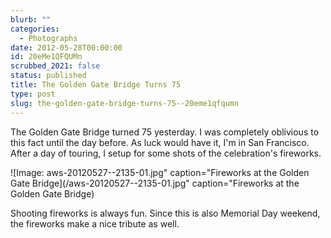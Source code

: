 ```yaml
---
blurb: ""
categories:
  - Photographs
date: 2012-05-28T00:00:00
id: 20eMe1QFQUMn
scrubbed_2021: false
status: published
title: The Golden Gate Bridge Turns 75
type: post
slug: the-golden-gate-bridge-turns-75--20eme1qfqumn
---
```


The Golden Gate Bridge turned 75 yesterday. I was completely oblivious to this fact until the day before. As luck would have it, I'm in San Francisco. After a day of touring, I setup for some shots of the celebration's fireworks. 

![Image: aws-20120527--2135-01.jpg" caption="Fireworks at the Golden Gate Bridge](/aws-20120527--2135-01.jpg" caption="Fireworks at the Golden Gate Bridge)

Shooting fireworks is always fun. Since this is also Memorial Day weekend, the fireworks make a nice tribute as well.
